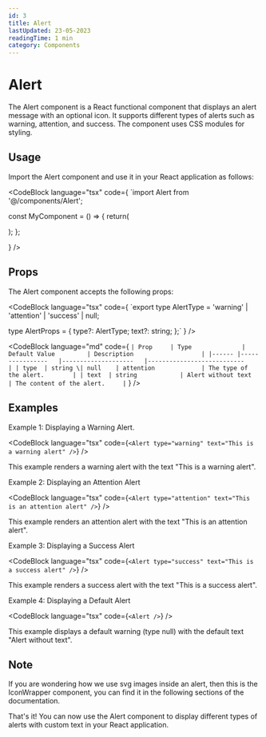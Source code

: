```yaml
---
id: 3
title: Alert
lastUpdated: 23-05-2023
readingTime: 1 min
category: Components
---
```


# Alert

The Alert component is a React functional component that displays an alert message with an optional icon. It supports different types of alerts such as warning, attention, and success. The component uses CSS modules for styling.

## Usage

Import the Alert component and use it in your React application as follows:

<CodeBlock language="tsx" code={
`import Alert from '@/components/Alert';

const MyComponent = () => {
	return(
		<div>
			<Alert type="warning" text="This is a warning alert" />
			<Alert type="attention" text="This is an attention alert" />
			<Alert type="success" text="This is a success alert" />
			<Alert text="This is a default alert" />
		</div>
	); 
};

} />

## Props
The Alert component accepts the following props:


<CodeBlock language="tsx" code={
`export type AlertType = 'warning' | 'attention' | 'success' | null;

type AlertProps = {
	type?: AlertType;
	text?: string;
};`
} />

<CodeBlock language="md" code={
`| Prop 	| Type           	| Default Value      	| Description               	|
|------	|----------------	|--------------------	|---------------------------	|
| type 	| string \| null 	| attention          	| The type of the alert.    	|
| text 	| string         	| Alert without text 	| The content of the alert. 	|`
} />

## Examples

Example 1: Displaying a Warning Alert.

<CodeBlock language="tsx" code={`<Alert type="warning" text="This is a warning alert" />`} />

This example renders a warning alert with the text "This is a warning alert".

<Alert type="warning" text="This is a warning alert" />

Example 2: Displaying an Attention Alert

<CodeBlock language="tsx" code={`<Alert type="attention" text="This is an attention alert" />`} />

This example renders an attention alert with the text "This is an attention alert".

<Alert type="attention" text="This is an attention alert" />

Example 3: Displaying a Success Alert

<CodeBlock language="tsx" code={`<Alert type="success" text="This is a success alert" />`} />

This example renders a success alert with the text "This is a success alert".

<Alert type="success" text="This is a success alert" />

Example 4: Displaying a Default Alert

<CodeBlock language="tsx" code={`<Alert />`} />

This example displays a default warning (type null) with the default text "Alert without text".

<Alert />

## Note
If you are wondering how we use svg images inside an alert, then this is the IconWrapper component, you can find it in the following sections of the documentation.

That's it! You can now use the Alert component to display different types of alerts with custom text in your React application.